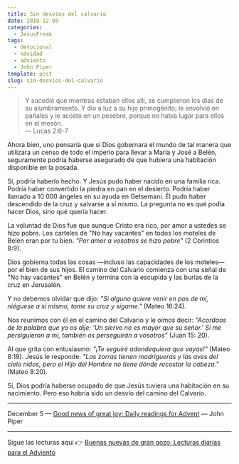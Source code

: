 ```yaml
---
title: Sin desvíos del calvario
date: 2018-12-05
categories:
  - JesusFreak
tags:
  - devocional
  - navidad
  - adviento
  - John Piper
template: post
slug: sin-desvios-del-calvario
---
```


> Y sucedió que mientras estaban ellos allí, se cumplieron los días de su alumbramiento. Y dio a luz a su hijo primogénito; le envolvió en pañales y le acostó en un pesebre, porque no había lugar para ellos en el mesón. <br />
> — Lucas 2:6-7

Ahora bien, uno pensaría que si Dios gobernara el mundo de tal manera que utilizara un censo de todo el imperio para llevar a María y José a Belén, seguramente podría haberse asegurado de que hubiera una habitación disponible en la posada.

Sí, podría haberlo hecho. Y Jesús pudo haber nacido en una familia rica. Podría haber convertido la piedra en pan en el desierto. Podría haber llamado a 10 000 ángeles en su ayuda en Getsemaní. Él pudo haber descendido de la cruz y salvarse a sí mismo. La pregunta no es qué podía hacer Dios, sino qué quería hacer.

La voluntad de Dios fue que aunque Cristo era rico, por amor a ustedes se hizo pobre. Los carteles de "No hay vacantes" en todos los moteles de Belén eran por tu bien. _"Por amor a vosotros se hizo pobre"_ (2 Corintios 8:9).

Dios gobierna todas las cosas —incluso las capacidades de los moteles— por el bien de sus hijos. El camino del Calvario comienza con una señal de "No hay vacantes" en Belén y termina con la escupida y las burlas de la cruz en Jerusalén.

Y no debemos olvidar que dijo: _"Si alguno quiere venir en pos de mí, niéguese a sí mismo, tome su cruz y sígame."_ (Mateo 16:24).

Nos reunimos con él en el camino del Calvario y le oímos decir: _"Acordaos de la palabra que yo os dije: 'Un siervo no es mayor que su señor.' Si me persiguieron a mí, también os perseguirán a vosotros"_ (Juan 15: 20).

Al que grita con entusiasmo: _"¡Te seguiré adondequiera que vayas!"_ (Mateo 8:19). Jesús le responde: _"Las zorras tienen madrigueras y las aves del cielo nidos, pero el Hijo del Hombre no tiene dónde recostar la cabeza."_ (Mateo 8:20).

Sí, Dios podría haberse ocupado de que Jesús tuviera una habitación en su nacimiento. Pero eso habría sido un desvío del camino del Calvario.

---

December 5 — [Good news of great joy: Daily readings for Advent](https://www.desiringgod.org/books/good-news-of-great-joy) — John Piper

---

Sigue las lecturas aquí 👉 [Buenas nuevas de gran gozo: Lecturas diarias para el Adviento](/blog/buenas-nuevas-de-gran-gozo-lecturas-diarias-para-adviento)
